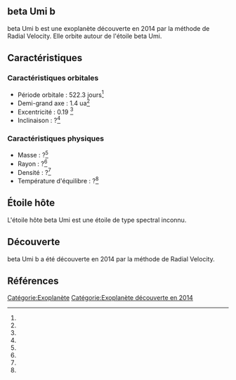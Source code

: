 == beta Umi b ==

{{Infobox Exoplanète
| nom = beta Umi b
| image = 
| légende = 
| étoile = beta Umi
| constellation = 
| ascension_droite = 
| déclinaison = 
| distance = ?
| type_spectral = ?
| masse = ?<ref></ref>
| rayon = ?<ref></ref>
| densité = ?<ref></ref>
| gravité = ?<ref></ref>
| température = ?<ref></ref>
| période = 522.3 j<ref></ref>
| demi_grand_axe = 1.4 ua<ref></ref>
| excentricité = 0.19 <ref></ref>
| inclinaison = ?<ref></ref>
| méthode_découverte = Radial Velocity
| date_découverte = 2014
| statut = Confirmée
}}

beta Umi b est une exoplanète découverte en 2014 par la méthode de Radial Velocity. Elle orbite autour de l'étoile beta Umi.

== Caractéristiques ==

=== Caractéristiques orbitales ===
* Période orbitale : 522.3 jours<ref></ref>
* Demi-grand axe : 1.4 ua<ref></ref>
* Excentricité : 0.19 <ref></ref>
* Inclinaison : ?<ref></ref>

=== Caractéristiques physiques ===
* Masse : ?<ref></ref>
* Rayon : ?<ref></ref>
* Densité : ?<ref></ref>
* Température d'équilibre : ?<ref></ref>

== Étoile hôte ==

{{Infobox Étoile
| nom = beta Umi
| image = 
| légende = 
| constellation = 
| ascension_droite = 
| déclinaison = 
| distance = ?
| type_spectral = ?
| magnitude_absolue = 
| magnitude_apparente = 
| masse = ?<ref></ref>
| rayon = ?<ref></ref>
| température = ?<ref></ref>
| métallicité = ?<ref></ref>
| âge = ?<ref></ref>
}}

L'étoile hôte beta Umi est une étoile de type spectral inconnu.

== Découverte ==

beta Umi b a été découverte en 2014 par la méthode de Radial Velocity.

== Références ==
<references />

[[Catégorie:Exoplanète]]
[[Catégorie:Exoplanète découverte en 2014]]
